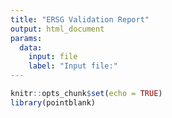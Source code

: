 ```yaml
---
title: "ERSG Validation Report"
output: html_document
params:
  data:
    input: file
    label: "Input file:"
---
```


```r
knitr::opts_chunk$set(echo = TRUE)
library(pointblank)

```

